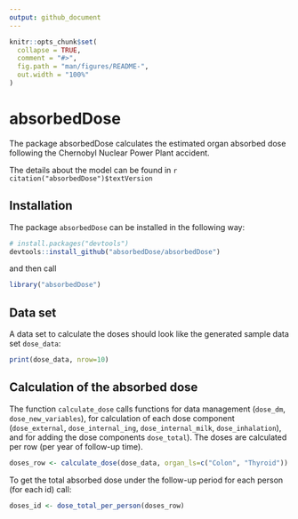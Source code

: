 ```yaml
---
output: github_document
---
```


<!-- README.md is generated from README.Rmd. Please edit that file -->

```r
knitr::opts_chunk$set(
  collapse = TRUE,
  comment = "#>",
  fig.path = "man/figures/README-",
  out.width = "100%"
)
```

# absorbedDose

<!-- badges: start -->
<!-- badges: end -->

The package  absorbedDose calculates the estimated organ absorbed dose
        following the Chernobyl Nuclear Power Plant accident.
        
The details about the model can be found in 
`r citation("absorbedDose")$textVersion`



## Installation

The package <code>absorbedDose</code> can be installed in the following way:

``` R
# install.packages("devtools")
devtools::install_github("absorbedDose/absorbedDose")
```

and then call

```r
library("absorbedDose")
```

## Data set

A data set to calculate the doses should look like the generated sample data set <code>dose_data</code>: 

```r
print(dose_data, nrow=10)
```

## Calculation of the absorbed dose

The function <code>calculate_dose</code> calls functions for data management 
(<code>dose_dm</code>, <code>dose_new_variables</code>),
for calculation of each dose component (<code>dose_external</code>, <code>dose_internal_ing</code>,
<code>dose_internal_milk</code>, <code>dose_inhalation</code>), 
and for adding the dose components <code>dose_total</code>). 
The doses are calculated per row (per year of follow-up time).

```r
doses_row <- calculate_dose(dose_data, organ_ls=c("Colon", "Thyroid"))
```

To get the total absorbed dose under the follow-up period for each person 
(for each id) call:
```r
doses_id <- dose_total_per_person(doses_row)
```

